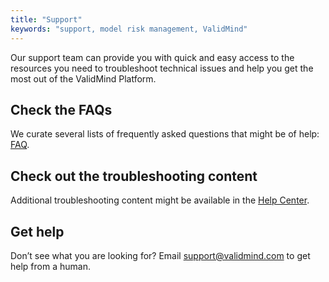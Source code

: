 ```yaml
---
title: "Support"
keywords: "support, model risk management, ValidMind"
---
```


Our support team can provide you with quick and easy access to the resources you need to troubleshoot technical issues and help you get the most out of the ValidMind Platform.

<!--- ZenDesk support email --->

## Check the FAQs

We curate several lists of frequently asked questions that might be of help: [FAQ](faq.qmd).

## Check out the troubleshooting content

Additional troubleshooting content might be available in the [Help Center](https://support.validmind.com/).

## Get help 

Don't see what you are looking for? Email [support@validmind.com](support@validmind.com) to get help from a human.
